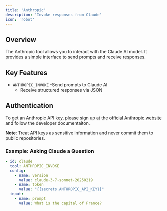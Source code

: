 ```yaml
---
title: 'Anthropic'
description: 'Invoke responses from Claude'
icon: 'robot'
---
```



## Overview
The Anthropic tool allows you to interact with the Claude AI model. It provides a simple interface to send prompts and receive responses.

## Key Features
- `ANTHROPIC_INVOKE`
  -Send prompts to Claude AI
  - Receive structured responses via JSON

## Authentication

To get an Anthropic API key, please sign up at the [official Anthropic website](https://www.anthropic.com/) and follow the developer documentaiton.

**Note**: Treat API keys as sensitive information and never commit them to public repositories.

### Example: Asking Claude a Question
```yaml
- id: claude
  tool: ANTHROPIC_INVOKE
  config:
    - name: version
      value: claude-3-7-sonnet-20250219
    - name: token
      value: "{{secrets.ANTHROPIC_API_KEY}}"
  input:
    - name: prompt
      value: What is the capital of France?
```
